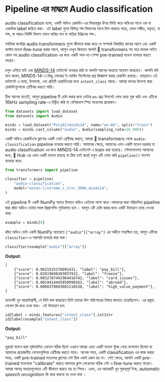 # Pipeline এর মাদ্ধমে Audio classification

audio classification হলো, একটি অডিও রেকর্ডিং-এর বিষয়বস্তুর উপর ভিত্তি করে অডিওর সাথে এক বা একাধিক label জড়িত করা।
এই label গুলো বিভিন্ন শব্দ বিভাগের সাথে মিল থাকতে পারে, যেমন সঙ্গীত, বক্তৃতা, বা শব্দ, বা আরও নির্দিষ্ট বিভাগ যেমন
পাখির গান বা গাড়ির ইঞ্জিনের শব্দ।

সর্বাধিক জনপ্রিয় audio transformers গুলো কীভাবে কাজ করে সে সম্পর্কে বিস্তারিত জানার আগে এবং একটি কাস্টম মডেল fine-tune করার আগে, আসুন দেখুন
কিভাবে আপনি 🤗 transformers সহ মাত্র কয়েক লাইন কোড সহ audio classification এর জন্য একটি অফ-দ্য-শেল্ফ pre-trained মডেল ব্যবহার করতে পারেন।

চলুন এগিয়ে যাই এবং [MINDS-14](https://huggingface.co/datasets/PolyAI/minds14) ডেটাসেট ব্যবহার করি যা আপনি আগের অধ্যায়ে অন্বেষণ করেছেন।
আপনি যদি মনে করেন, MINDS-14-এ কিছু লোকের ই-ব্যাঙ্কিং সিস্টেমের প্রশ্ন জিজ্ঞাসা করার রেকর্ডিং রয়েছে। তাছাড়াও এই ডাটাসেট এ ভাষা, উপভাষা, এবং প্রতিটি
রেকর্ডিংয়ের জন্য `intent_class` আছে। আমরা কলের উদ্দেশ্য দ্বারা রেকর্ডিংগুলোকে শ্রেণীবদ্ধ করতে পারি।

ঠিক আগের মতোই, আসুন pipeline টি চেষ্টা করার জন্য ডেটার `en-AU` উপসেট লোড করে শুরু করি এবং এটিকে 16kHz sampling rate-এ উন্নীত করি যা
বেশিরভাগ স্পিচ মডেলের প্রয়োজন।

```py
from datasets import load_dataset
from datasets import Audio

minds = load_dataset("PolyAI/minds14", name="en-AU", split="train")
minds = minds.cast_column("audio", Audio(sampling_rate=16_000))
```

একটি অডিও রেকর্ডিংকে ক্লাসের একটি সেটে শ্রেণীবদ্ধ করতে, আমরা 🤗 transformers থেকে `audio-classification` pipeline ব্যবহার করতে পারি। আমাদের
ক্ষেত্রে, আমাদের এমন একটি মডেল দরকার যা audio classification এর জন্য MINDS-14 ডেটাসেট এ train করা হয়েছে। সৌভাগ্যবশত আমাদের জন্য,
🤗 Hub এর এমন একটি মডেল রয়েছে যা ঠিক তাই করে! চলুন এটি লোড করি `pipeline()` ফাংশন ব্যবহার করে:

```py
from transformers import pipeline

classifier = pipeline(
    "audio-classification",
    model="anton-l/xtreme_s_xlsr_300m_minds14",
)
```

এই pipeline টি একটি NumPy অ্যারে হিসাবে অডিও ডেটাকে আশা করে ৷ আমাদের দ্বারা পরিচালিত pipeline দ্বারা কাঁচা অডিও ডেটার সমস্ত প্রিপ্রসেসিং সুবিধামত হবে ।
আসুন এটি চেষ্টা করার জন্য একটি উদাহরণ বেছে নেওয়া যাক:

```py
example = minds[0]
```

কাঁচা অডিও ডেটা একটি NumPy অ্যারেতে `["audio"]["array"]` এর অধীনে সংরক্ষিত হয়, আসুন এটিকে `classifier`-এ সরাসরি ব্যবহার করা যাক :

```py
classifier(example["audio"]["array"])
```

**Output:**
```out
[
    {"score": 0.9631525278091431, "label": "pay_bill"},
    {"score": 0.02819698303937912, "label": "freeze"},
    {"score": 0.0032787492964416742, "label": "card_issues"},
    {"score": 0.0019414445850998163, "label": "abroad"},
    {"score": 0.0008378693601116538, "label": "high_value_payment"},
]
```

মডেলটি খুব আত্মবিশ্বাসী, যে যিনি কল করেছেন তিনি তাদের বিল পরিশোধের বিষয়ে জানতে চেয়েছিলেন। এর প্রকৃত লেবেল কি জন্য দেখা যাক। এই উদাহরণ হল:

```py
id2label = minds.features["intent_class"].int2str
id2label(example["intent_class"])
```

**Output:**
```out
"pay_bill"
```

হুররে! মডেল দ্বারা পূর্বাভাসিত লেবেল সঠিক ছিল! এখানে আমরা এমন একটি মডেল খুঁজে পেয়ে ভাগ্যবান ছিলাম যা আমাদের প্রয়োজনীয় লেবেলগুলিকে শ্রেণীবদ্ধ করতে পারে।
অনেক সময়, একটি classification এর কাজ করার সময়, একটি pre-trained মডেলের ক্লাসের সেট ঠিক একই রকম হয় না।
সেই ক্ষেত্রে, আপনি একটি pre-trained মডেলকে "calibrate" করতে আপনার ক্লাস লেবেলের সঠিক সেট এ fine-tune করতে পারেন।
আমরা আসন্ন অধ্যায়গুলোতে এটি কীভাবে করতে হয় তা শিখব। এখন, এর আরেকটি খুব গুরুত্বপূর্ন টাস্ক, _automatic speech recognition_ কি করে করবো তা দেখা যাক ।
